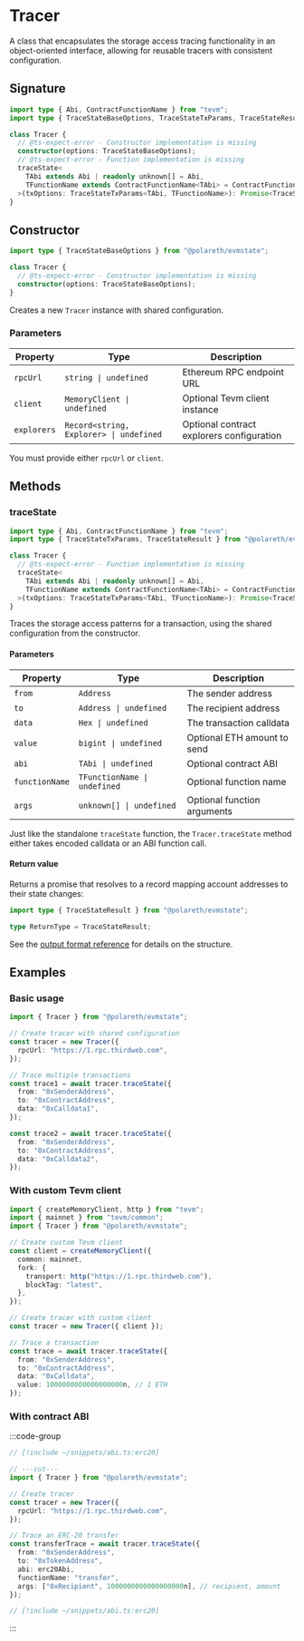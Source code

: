 # Tracer

A class that encapsulates the storage access tracing functionality in an object-oriented interface, allowing for reusable tracers with consistent configuration.

## Signature

```typescript twoslash
import type { Abi, ContractFunctionName } from "tevm";
import type { TraceStateBaseOptions, TraceStateTxParams, TraceStateResult } from "@polareth/evmstate";

class Tracer {
  // @ts-expect-error - Constructor implementation is missing
  constructor(options: TraceStateBaseOptions);
  // @ts-expect-error - Function implementation is missing
  traceState<
    TAbi extends Abi | readonly unknown[] = Abi,
    TFunctionName extends ContractFunctionName<TAbi> = ContractFunctionName<TAbi>,
  >(txOptions: TraceStateTxParams<TAbi, TFunctionName>): Promise<TraceStateResult>;
}
```

## Constructor

```typescript twoslash
import type { TraceStateBaseOptions } from "@polareth/evmstate";

class Tracer {
  // @ts-expect-error - Constructor implementation is missing
  constructor(options: TraceStateBaseOptions);
}
```

Creates a new `Tracer` instance with shared configuration.

### Parameters

| Property    | Type                                    | Description                               |
| ----------- | --------------------------------------- | ----------------------------------------- |
| `rpcUrl`    | `string \| undefined`                   | Ethereum RPC endpoint URL                 |
| `client`    | `MemoryClient \| undefined`             | Optional Tevm client instance             |
| `explorers` | `Record<string, Explorer> \| undefined` | Optional contract explorers configuration |

You must provide either `rpcUrl` or `client`.

## Methods

### traceState

```typescript twoslash
import type { Abi, ContractFunctionName } from "tevm";
import type { TraceStateTxParams, TraceStateResult } from "@polareth/evmstate";

class Tracer {
  // @ts-expect-error - Function implementation is missing
  traceState<
    TAbi extends Abi | readonly unknown[] = Abi,
    TFunctionName extends ContractFunctionName<TAbi> = ContractFunctionName<TAbi>,
  >(txOptions: TraceStateTxParams<TAbi, TFunctionName>): Promise<TraceStateResult>;
}
```

Traces the storage access patterns for a transaction, using the shared configuration from the constructor.

#### Parameters

| Property       | Type                         | Description                 |
| -------------- | ---------------------------- | --------------------------- |
| `from`         | `Address`                    | The sender address          |
| `to`           | `Address \| undefined`       | The recipient address       |
| `data`         | `Hex \| undefined`           | The transaction calldata    |
| `value`        | `bigint \| undefined`        | Optional ETH amount to send |
| `abi`          | `TAbi \| undefined`          | Optional contract ABI       |
| `functionName` | `TFunctionName \| undefined` | Optional function name      |
| `args`         | `unknown[] \| undefined`     | Optional function arguments |

Just like the standalone `traceState` function, the `Tracer.traceState` method either takes encoded calldata or an ABI function call.

#### Return value

Returns a promise that resolves to a record mapping account addresses to their state changes:

```typescript twoslash
import type { TraceStateResult } from "@polareth/evmstate";

type ReturnType = TraceStateResult;
```

See the [output format reference](/reference/output-format) for details on the structure.

## Examples

### Basic usage

```typescript twoslash
import { Tracer } from "@polareth/evmstate";

// Create tracer with shared configuration
const tracer = new Tracer({
  rpcUrl: "https://1.rpc.thirdweb.com",
});

// Trace multiple transactions
const trace1 = await tracer.traceState({
  from: "0xSenderAddress",
  to: "0xContractAddress",
  data: "0xCalldata1",
});

const trace2 = await tracer.traceState({
  from: "0xSenderAddress",
  to: "0xContractAddress",
  data: "0xCalldata2",
});
```

### With custom Tevm client

```typescript twoslash
import { createMemoryClient, http } from "tevm";
import { mainnet } from "tevm/common";
import { Tracer } from "@polareth/evmstate";

// Create custom Tevm client
const client = createMemoryClient({
  common: mainnet,
  fork: {
    transport: http("https://1.rpc.thirdweb.com"),
    blockTag: "latest",
  },
});

// Create tracer with custom client
const tracer = new Tracer({ client });

// Trace a transaction
const trace = await tracer.traceState({
  from: "0xSenderAddress",
  to: "0xContractAddress",
  data: "0xCalldata",
  value: 1000000000000000000n, // 1 ETH
});
```

### With contract ABI

:::code-group
```typescript twoslash [example.ts]
// [!include ~/snippets/abi.ts:erc20]

// ---cut---
import { Tracer } from "@polareth/evmstate";

// Create tracer
const tracer = new Tracer({
  rpcUrl: "https://1.rpc.thirdweb.com",
});

// Trace an ERC-20 transfer
const transferTrace = await tracer.traceState({
  from: "0xSenderAddress",
  to: "0xTokenAddress",
  abi: erc20Abi,
  functionName: "transfer",
  args: ["0xRecipient", 1000000000000000000n], // recipient, amount
});
```

```typescript twoslash [abi.ts]
// [!include ~/snippets/abi.ts:erc20]
```

:::